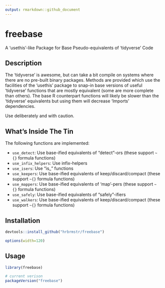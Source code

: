 ```yaml
---
output: rmarkdown::github_document
---
```


# freebase

A 'usethis'-like Package for Base Pseudo-equivalents of 'tidyverse' Code

## Description

The 'tidyverse' is awesome, but can take a bit compile on systems
where there are no pre-built binary packages. Methods are provided which use
the facilities of the 'usethis' package to snap-in base versions of useful
'tidyverse' functions that are mostly equivalent (some are more complete
than others). The base R counterpart functions will likely be slower than
the 'tidyverse' equivalents but using them will decrease 'Imports' 
dependencies. 

Use deliberately and with caution.
    
## What's Inside The Tin

The following functions are implemented:

- `use_detect`:	Use base-ified equivalents of "detect"-ors (these support `~{}` formula functions)
- `use_infix_helpers`:	Use infix-helpers
- `use_isers`:	Use "is_" functions
- `use_keepers`:	Use base-ified equivalents of keep/discard/compact (these support `~{}` formula functions)
- `use_mappers`:	Use base-ified equivalents of 'map'-pers (these support `~{}` formula functions)
- `use_safely`:	Use base-ified equivalents of "safely"-ifiers
- `use_walkers`:	Use base-ified equivalents of keep/discard/compact (these support `~{}` formula functions)

## Installation

```r
devtools::install_github("hrbrmstr/freebase")
```

```r
options(width=120)
```

## Usage

```r
library(freebase)

# current verison
packageVersion("freebase")

```


